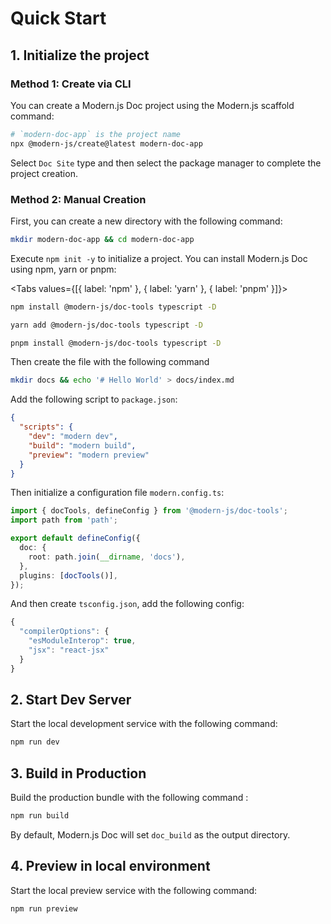 # Quick Start

## 1. Initialize the project

### Method 1: Create via CLI

You can create a Modern.js Doc project using the Modern.js scaffold command:

```bash
# `modern-doc-app` is the project name
npx @modern-js/create@latest modern-doc-app
```

Select `Doc Site` type and then select the package manager to complete the project creation.

### Method 2: Manual Creation

First, you can create a new directory with the following command:

```bash
mkdir modern-doc-app && cd modern-doc-app
```

Execute `npm init -y` to initialize a project. You can install Modern.js Doc using npm, yarn or pnpm:


<Tabs values={[{ label: 'npm' }, { label: 'yarn' }, { label: 'pnpm' }]}>
  <Tab>

```sh
npm install @modern-js/doc-tools typescript -D
```

  </Tab>

<Tab>

```sh
yarn add @modern-js/doc-tools typescript -D
```

</Tab>

<Tab>

```sh
pnpm install @modern-js/doc-tools typescript -D
```

</Tab>

</Tabs>

Then create the file with the following command

```bash
mkdir docs && echo '# Hello World' > docs/index.md
```

Add the following script to `package.json`:

```json
{
  "scripts": {
    "dev": "modern dev",
    "build": "modern build",
    "preview": "modern preview"
  }
}
```

Then initialize a configuration file `modern.config.ts`:

```ts title="modern.config.ts"
import { docTools, defineConfig } from '@modern-js/doc-tools';
import path from 'path';

export default defineConfig({
  doc: {
    root: path.join(__dirname, 'docs'),
  },
  plugins: [docTools()],
});
```

And then create `tsconfig.json`, add the following config:

```ts
{
  "compilerOptions": {
    "esModuleInterop": true,
    "jsx": "react-jsx"
  }
}
```

## 2. Start Dev Server

Start the local development service with the following command:

```bash
npm run dev
```

## 3. Build in Production

Build the production bundle with the following command
:

```bash
npm run build
```

By default, Modern.js Doc will set `doc_build` as the output directory.

## 4. Preview in local environment

Start the local preview service with the following command:

```bash
npm run preview
```
